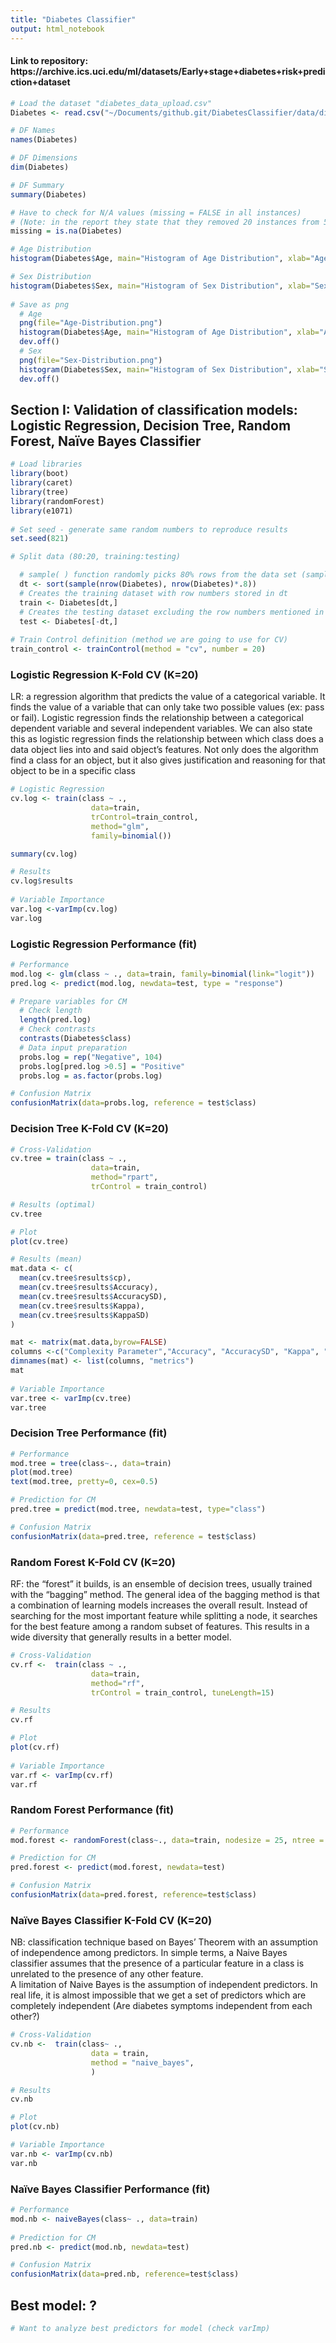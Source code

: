 ```yaml
---
title: "Diabetes Classifier"
output: html_notebook
---
```


#### Link to repository: https://archive.ics.uci.edu/ml/datasets/Early+stage+diabetes+risk+prediction+dataset

```r
# Load the dataset "diabetes_data_upload.csv"
Diabetes <- read.csv("~/Documents/github.git/DiabetesClassifier/data/diabetes_data_upload.csv", stringsAsFactors=TRUE)

# DF Names
names(Diabetes)

# DF Dimensions
dim(Diabetes)

# DF Summary 
summary(Diabetes)

# Have to check for N/A values (missing = FALSE in all instances)
# (Note: in the report they state that they removed 20 instances from 500, we have all 520)
missing = is.na(Diabetes) 
```

```r
# Age Distribution
histogram(Diabetes$Age, main="Histogram of Age Distribution", xlab="Age", ylab="Percentage")

# Sex Distribution
histogram(Diabetes$Sex, main="Histogram of Sex Distribution", xlab="Sex", ylab="Percentage")
  
# Save as png
  # Age
  png(file="Age-Distribution.png")
  histogram(Diabetes$Age, main="Histogram of Age Distribution", xlab="Age", ylab="Percentage")
  dev.off()
  # Sex
  png(file="Sex-Distribution.png")
  histogram(Diabetes$Sex, main="Histogram of Sex Distribution", xlab="Sex", ylab="Percentage")
  dev.off()
```

## Section I: Validation of classification models: Logistic Regression, Decision Tree, Random Forest, Naïve Bayes Classifier
```r
# Load libraries
library(boot)
library(caret)
library(tree)
library(randomForest)
library(e1071)
    
# Set seed - generate same random numbers to reproduce results
set.seed(821)  

# Split data (80:20, training:testing)

  # sample( ) function randomly picks 80% rows from the data set (sampling without replacement)
  dt <- sort(sample(nrow(Diabetes), nrow(Diabetes)*.8))
  # Creates the training dataset with row numbers stored in dt
  train <- Diabetes[dt,] 
  # Creates the testing dataset excluding the row numbers mentioned in dt
  test <- Diabetes[-dt,] 
  
# Train Control definition (method we are going to use for CV)
train_control <- trainControl(method = "cv", number = 20)
```


### Logistic Regression K-Fold CV (K=20)
LR: a regression algorithm that predicts the value of a categorical variable. It finds the value of a variable that can only take two possible values (ex: pass or fail). Logistic regression finds the relationship between a categorical dependent variable and several independent variables. We can also state this as logistic regression finds the relationship between which class does a data object lies into and said object’s features. Not only does the algorithm find a class for an object, but it also gives justification and reasoning for that object to be in a specific class
```r
# Logistic Regression
cv.log <- train(class ~ ., 
                  data=train, 
                  trControl=train_control, 
                  method="glm", 
                  family=binomial())

summary(cv.log)

# Results
cv.log$results
  
# Variable Importance
var.log <-varImp(cv.log)
var.log
```

### Logistic Regression Performance (fit)
```r
# Performance
mod.log <- glm(class ~ ., data=train, family=binomial(link="logit"))
pred.log <- predict(mod.log, newdata=test, type = "response")

# Prepare variables for CM
  # Check length
  length(pred.log)
  # Check contrasts
  contrasts(Diabetes$class)
  # Data input preparation
  probs.log = rep("Negative", 104)
  probs.log[pred.log >0.5] = "Positive"
  probs.log = as.factor(probs.log)

# Confusion Matrix
confusionMatrix(data=probs.log, reference = test$class)
```

### Decision Tree K-Fold CV (K=20)
```r
# Cross-Validation
cv.tree = train(class ~ ., 
                  data=train, 
                  method="rpart", 
                  trControl = train_control)

# Results (optimal)
cv.tree

# Plot
plot(cv.tree)

# Results (mean)
mat.data <- c(
  mean(cv.tree$results$cp),
  mean(cv.tree$results$Accuracy),
  mean(cv.tree$results$AccuracySD),
  mean(cv.tree$results$Kappa),
  mean(cv.tree$results$KappaSD)
)

mat <- matrix(mat.data,byrow=FALSE)
columns <-c("Complexity Parameter","Accuracy", "AccuracySD", "Kappa", "KappaSD")
dimnames(mat) <- list(columns, "metrics")
mat
  
# Variable Importance
var.tree <- varImp(cv.tree)
var.tree
```

### Decision Tree Performance (fit)
```r
# Performance
mod.tree = tree(class~., data=train)
plot(mod.tree)
text(mod.tree, pretty=0, cex=0.5)

# Prediction for CM
pred.tree = predict(mod.tree, newdata=test, type="class")

# Confusion Matrix
confusionMatrix(data=pred.tree, reference = test$class)
```

### Random Forest K-Fold CV (K=20)
RF: the "forest" it builds, is an ensemble of decision trees, usually trained with the “bagging” method. The general idea of the bagging method is that a combination of learning models increases the overall result. Instead of searching for the most important feature while splitting a node, it searches for the best feature among a random subset of features. This results in a wide diversity that generally results in a better model.
```r
# Cross-Validation
cv.rf <-  train(class ~ ., 
                  data=train, 
                  method="rf", 
                  trControl = train_control, tuneLength=15)

# Results
cv.rf

# Plot
plot(cv.rf)
  
# Variable Importance
var.rf <- varImp(cv.rf)
var.rf
```

### Random Forest Performance (fit)
```r
# Performance
mod.forest <- randomForest(class~., data=train, nodesize = 25, ntree = 200)

# Prediction for CM
pred.forest <- predict(mod.forest, newdata=test)

# Confusion Matrix 
confusionMatrix(data=pred.forest, reference=test$class)
```

### Naïve Bayes Classifier K-Fold CV (K=20)
NB: classification technique based on Bayes’ Theorem with an assumption of independence among predictors. In simple terms, a Naive Bayes classifier assumes that the presence of a particular feature in a class is unrelated to the presence of any other feature.  
A limitation of Naive Bayes is the assumption of independent predictors. In real life, it is almost impossible that we get a set of predictors which are completely independent (Are diabetes symptoms independent from each other?)
```r
# Cross-Validation
cv.nb <-  train(class~ ., 
                  data = train, 
                  method = "naive_bayes", 
                  )

# Results
cv.nb

# Plot
plot(cv.nb)

# Variable Importance
var.nb <- varImp(cv.nb)
var.nb
```

### Naïve Bayes Classifier Performance (fit)
```r
# Performance
mod.nb <- naiveBayes(class~ ., data=train)
 
# Prediction for CM
pred.nb <- predict(mod.nb, newdata=test)

# Confusion Matrix
confusionMatrix(data=pred.nb, reference=test$class)
```

## Best model: ?
```r
# Want to analyze best predictors for model (check varImp)

```

